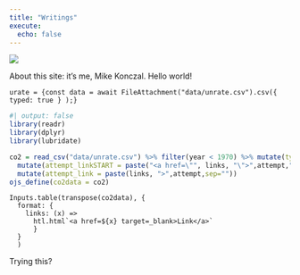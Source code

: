```yaml
---
title: "Writings"
execute:
  echo: false
---
```


![](images/image-230407671.png)

About this site: it's me, Mike Konczal. Hello world!

```ojs
urate = {const data = await FileAttachment("data/unrate.csv").csv({ typed: true } );}
```

```r
#| output: false
library(readr)
library(dplyr)
library(lubridate)

co2 = read_csv("data/unrate.csv") %>% filter(year < 1970) %>% mutate(tyear = year*3) %>%
  mutate(attempt_linkSTART = paste("<a href=\"", links, "\">",attempt,"</a>",sep="")) %>%
  mutate(attempt_link = paste(links, ">",attempt,sep=""))
ojs_define(co2data = co2)
```

```ojs
Inputs.table(transpose(co2data), {
  format: {
    links: (x) =>
      htl.html`<a href=${x} target=_blank>Link</a>`
      }
  }
  )
```

Trying this?